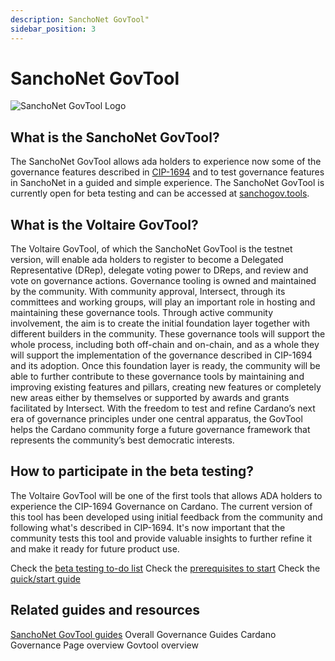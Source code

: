 ```yaml
---
description: SanchoNet GovTool"
sidebar_position: 3
---
```


# SanchoNet GovTool

![SanchoNet GovTool Logo](../../static/img/sanchonet-govtool-header.png)

## What is the SanchoNet GovTool?

The SanchoNet GovTool allows ada holders to experience now some of the governance features described in [CIP-1694](https://www.1694.io/) and to test governance features in SanchoNet in a guided and simple experience.
The SanchoNet GovTool is currently open for beta testing and can be accessed at [sanchogov.tools](https://sanchogov.tools/).

## What is the Voltaire GovTool?

The Voltaire GovTool, of which the SanchoNet GovTool is the testnet version, will enable ada holders to register to become a Delegated Representative (DRep), delegate voting power to DReps, and review and vote on governance actions.
Governance tooling is owned and maintained by the community.
With community approval, Intersect, through its committees and working groups, will play an important role in hosting and maintaining these governance tools.
Through active community involvement, the aim is to create the initial foundation layer together with different builders in the community.
These governance tools will support the whole process, including both off-chain and on-chain, and as a whole they will support the implementation of the governance described in CIP-1694 and its adoption.
Once this foundation layer is ready, the community will be able to further contribute to these governance tools by maintaining and improving existing features and pillars, creating new features or completely new areas either by themselves or supported by awards and grants facilitated by Intersect.
With the freedom to test and refine Cardano’s next era of governance principles under one central apparatus, the GovTool helps the Cardano community forge a future governance framework that represents the community’s best democratic interests.

## How to participate in the beta testing?

The Voltaire GovTool will be one of the first tools that allows ADA holders to experience the CIP-1694 Governance on Cardano.
The current version of this tool has been developed using initial feedback from the community and following what's described in CIP-1694.
It's now important that the community tests this tool and provide valuable insights to further refine it and make it ready for future product use.

Check the [beta testing to-do list](https://docs.sanchogov.tools/about/sanchonet-govtool-testing)
Check the [prerequisites to start](https://docs.sanchogov.tools/how-to-use-the-govtool/prerequsites)
Check the [quick/start guide](https://docs.sanchogov.tools/how-to-use-the-govtool/overview-quick-start)

## Related guides and resources

[SanchoNet GovTool guides](https://docs.sanchogov.tools/)
Overall Governance Guides
Cardano Governance Page overview
Govtool overview
